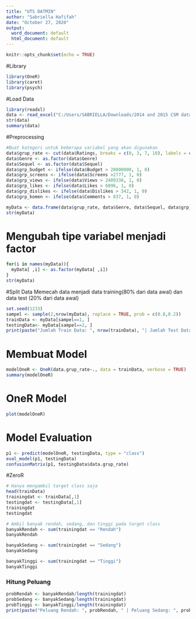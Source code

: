 ---
title: "UTS DATMIN"
author: "Sabriella Hafifah"
date: "October 27, 2020"
output:
  word_document: default
  html_document: default
---

```{r setup, include=FALSE}
knitr::opts_chunk$set(echo = TRUE)
```

#Library
```{r}
library(OneR)
library(caret)
library(psych)
```

#Load Data
```{r}
library(readxl)
data <- read_excel("C:/Users/SABRIELLA/Downloads/2014 and 2015 CSM dataset.xlsx")
str(data)
summary(data)
```

#Preprocessing
```{r}
#Buat kategori untuk beberapa variabel yang akan digunakan
data$grup_rate <- cut(data$Ratings, breaks = c(0, 3, 7, 10), labels = c("Rendah", "Sedang", "Tinggi"))
data$Genre <- as.factor(data$Genre)
data$Sequel <- as.factor(data$Sequel)
data$grp_budget <- ifelse(data$Budget > 28000000, 1, 0)
data$grp_screens <- ifelse(data$Screens >2777, 1, 0)
data$grp_views <- ifelse(data$Views > 2409338, 1, 0)
data$grp_likes <- ifelse(data$Likes > 6096, 1, 0)
data$grp_dislikes <- ifelse(data$Dislikes > 342, 1, 0)
data$grp_komen <- ifelse(data$Comments > 837, 1, 0)

myData <- data.frame(data$grup_rate, data$Genre, data$Sequel, data$grp_budget, data$grp_screens, data$grp_views, data$grp_dislikes, data$grp_likes, data$grp_komen)
str(myData)
``` 

# Mengubah tipe variabel menjadi factor
```{r}
for(i in names(myData)){
  myData[ ,i] <- as.factor(myData[ ,i])
}
str(myData)
```

#Split Data
Memecah data menjadi data training(80% dari data awal) dan data test (20% dari data awal)
```{r}
set.seed(1233)
sampel <- sample(2,nrow(myData), replace = TRUE, prob = c(0.8,0.2))
trainData <- myData[sampel==1, ]
testingData<- myData[sampel==2, ]
print(paste("Jumlah Train Data: ", nrow(trainData), "| Jumlah Test Data: ", nrow(testingData)))
```

# Membuat Model
```{r}
modelOneR <- OneR(data.grup_rate~., data = trainData, verbose = TRUE)
summary(modelOneR)
```
# OneR Model
```{r}
plot(modelOneR)
```
# Model Evaluation
```{r}
p1 <- predict(modelOneR, testingData, type = "class")
eval_model(p1, testingData)
confusionMatrix(p1, testingData$data.grup_rate)
```

#ZeroR
```{r}
# Hanya mengambil target class saja
head(trainData)
trainingdat <- trainData[,1]
testingdat <- testingData[,1]
trainingdat
testingdat

# Ambil banyak rendah, sedang, dan tinggi pada target class
banyakRendah <- sum(trainingdat == "Rendah")
banyakRendah

banyakSedang <- sum(trainingdat == "Sedang")
banyakSedang

banyakTinggi <- sum(trainingdat == "Tinggi")
banyakTinggi
```

### Hitung Peluang
```{r}
probRendah <- banyakRendah/length(trainingdat)
probSedang <- banyakSedang/length(trainingdat)
probTinggi <- banyakTinggi/length(trainingdat)
print(paste("Peluang Rendah: ", probRendah, " | Peluang Sedang: ", probSedang, " | Peluang Tinggi: ", probTinggi))

```

